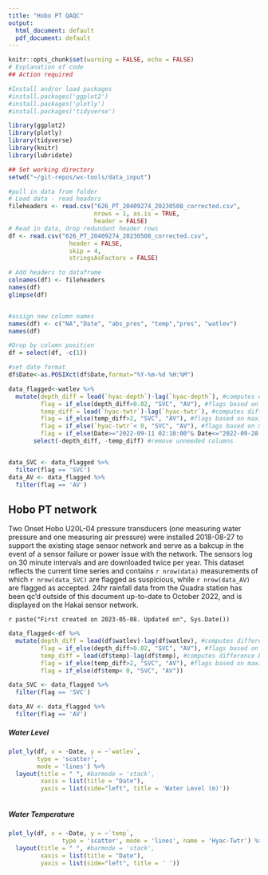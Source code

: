 ---
title: "Hobo PT QAQC"
output:
  html_document: default
  pdf_document: default
---


```{r setup, include=FALSE}
knitr::opts_chunk$set(warning = FALSE, echo = FALSE)
# Explanation of code
## Action required

#Install and/or load packages
#install.packages('ggplot2')
#install.packages('plotly')
#install.packages('tidyverse')

library(ggplot2)
library(plotly)
library(tidyverse)
library(knitr)
library(lubridate)

## Set working directory
setwd("~/git-repos/wx-tools/data_input")

```


```{r load pt data, include=FALSE}

#pull in data from folder
# Load data - read headers
fileheaders <- read.csv("626_PT_20409274_20230508_corrected.csv",
                        nrows = 1, as.is = TRUE,
                        header = FALSE)
# Read in data, drop redundant header rows
df <- read.csv("626_PT_20409274_20230508_corrected.csv",
                 header = FALSE,
                 skip = 4,
                 stringsAsFactors = FALSE)

# Add headers to dataframe
colnames(df) <- fileheaders
names(df)
glimpse(df)


#assign new column names
names(df) <- c("NA","Date", "abs_pres", "temp","pres", "watlev")
names(df)

#Drop by column position
df = select(df, -c(1))

#set date format
df$Date<-as.POSIXct(df$Date,format="%Y-%m-%d %H:%M")

```


```{r qc_flagging, include = FALSE}

data_flagged<-watlev %>% 
  mutate(depth_diff = lead(`hyac-depth`)-lag(`hyac-depth`), #computes difference between depths
         flag = if_else(depth_diff>0.02, "SVC", "AV"), #flags based on maximum allowable depth change per time interval
         temp_diff = lead(`hyac-twtr`)-lag(`hyac-twtr`), #computes difference between temps
         flag = if_else(temp_diff>2, "SVC", "AV"), #flags based on maximum allowable temp change per time interval
         flag = if_else(`hyac-twtr`< 0, "SVC", "AV"), #flags based on min temp -- potential for freezing
         flag = if_else(Date>="2022-09-11 02:10:00"& Date<="2022-09-28 12:00:00", "SVC", "AV")) %>% #date range for unusual stage drop
       select(-depth_diff, -temp_diff) #remove unneeded columns 


data_SVC <- data_flagged %>% 
  filter(flag == 'SVC')
data_AV <- data_flagged %>% 
  filter(flag == 'AV')
```

## Hobo PT network 

Two Onset Hobo U20L-04 pressure transducers (one measuring water pressure and one measuring air pressure) were installed 2018-08-27 to support the existing stage sensor network and serve as a bakcup in the event of a sensor failure or power issue with the network. The sensors log on 30 minute intervals and are downloaded twice per year. This dataset reflects the current time series and contains  `r nrow(data)` measurements of which `r nrow(data_SVC)` are flagged as suspicious, while `r nrow(data_AV)` are flagged as accepted. 24hr rainfall data from the Quadra station has been qc'd outside of this document up-to-date to October 2022, and is displayed on the Hakai sensor network.

`r paste("First created on 2023-05-08. Updated on", Sys.Date())`

```{r qc_flagging, include = FALSE}

data_flagged<-df %>% 
  mutate(depth_diff = lead(df$watlev)-lag(df$watlev), #computes difference between depths
         flag = if_else(depth_diff>0.02, "SVC", "AV"), #flags based on maximum allowable depth change per time interval
         temp_diff = lead(df$temp)-lag(df$temp), #computes difference between temps
         flag = if_else(temp_diff>2, "SVC", "AV"), #flags based on maximum allowable temp change per time interval
         flag = if_else(df$temp< 0, "SVC", "AV"))

data_SVC <- data_flagged %>% 
  filter(flag == 'SVC')

data_AV <- data_flagged %>% 
  filter(flag == 'AV')
```

##### Water Level
```{r plot-watlev, include=TRUE}

plot_ly(df, x = ~Date, y = ~`watlev`, 
        type = 'scatter', 
        mode = 'lines') %>%
  layout(title = " ", #barmode = 'stack',
         xaxis = list(title = "Date"),
         yaxis = list(side="left", title = 'Water Level (m)'))
         

```

##### Water Temperature
```{r plot-temp, include=TRUE}

plot_ly(df, x = ~Date, y = ~`temp`, 
               type = 'scatter', mode = 'lines', name = 'Hyac-Twtr') %>%
  layout(title = " ", #barmode = 'stack',
         xaxis = list(title = "Date"),
         yaxis = list(side="left", title = ' '))

```




